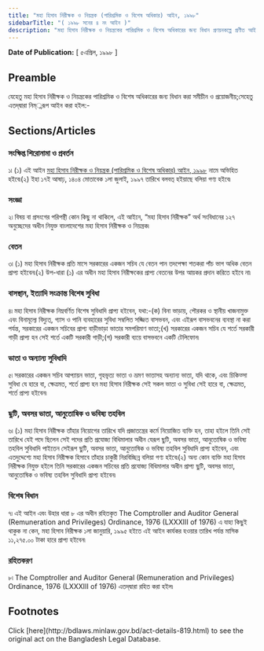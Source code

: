 ```yaml
---
title: "মহা হিসাব নিরীক্ষক ও নিয়ন্ত্রক (পারিশ্রমিক ও বিশেষ অধিকার) আইন, ১৯৯৮"
sidebarTitle: "( ১৯৯৮ সনের ৪ নং আইন )"
description: "মহা হিসাব নিরীক্ষক ও নিয়ন্ত্রকের পারিশ্রমিক ও বিশেষ অধিকারের জন্য বিধান প্রণয়নকল্পে প্রণীত আইন৷"
---
```


**Date of Publication:** [ ৫এপ্রিল, ১৯৯৮ ]

## Preamble

যেহেতু মহা হিসাব নিরীক্ষক ও নিয়ন্ত্রকের পারিশ্রমিক ও বিশেষ অধিকারের জন্য বিধান করা সমীচীন ও প্রয়োজনীয়;সেহেতু এতদ্‌দ্বারা নিম্্নরূপ আইন করা হইল:-

## Sections/Articles

### সংক্ষিপ্ত শিরোনামা ও প্রবর্তন

১৷ (১) এই আইন [মহা হিসাব নিরীক্ষক ও নিয়ন্ত্রক (পারিশ্রমিক ও বিশেষ অধিকার) আইন, ১৯৯৮](/laws/act-819 "মহা হিসাব নিরীক্ষক ও নিয়ন্ত্রক (পারিশ্রমিক ও বিশেষ অধিকার) আইন, ১৯৯৮") নামে অভিহিত হইবে৷(২) ইহা ১৭ই আষাঢ়, ১৪০৪ মোতাবেক ১লা জুলাই, ১৯৯৭ তারিখে বলবত্ হইয়াছে বলিয়া গণ্য হইবে৷

### সংজ্ঞা

২৷ বিষয় বা প্রসংগের পরিপন্থী কোন কিছু না থাকিলে, এই আইনে, “মহা হিসাব নিরীক্ষক” অর্থ সংবিধানের ১২৭ অনুচ্ছেদের অধীন নিযুক্ত বাংলাদেশের মহা হিসাব নিরীক্ষক ও নিয়ন্ত্রক৷

### বেতন

৩৷ (১) মহা হিসাব নিরীক্ষক প্রতি মাসে সরকারের একজন সচিব যে বেতন পান তদপেক্ষা শতকরা পাঁচ ভাগ অধিক বেতন প্রাপ্য হইবেন৷(২) উপ-ধারা (১) এর অধীন মহা হিসাব নিরীক্ষকের প্রাপ্য বেতনের উপর আয়কর প্রদান করিতে হইবে না৷

### বাসস্থান, ইত্যাদি সংক্রান্ত বিশেষ সুবিধা

৪৷ মহা হিসাব নিরীক্ষক নিম্নবর্ণিত বিশেষ সুবিধাদি প্রাপ্য হইবেন, যথা:-(ক) বিনা ভাড়ায়, পৌরকর ও স্থানীয় খাজনামুক্ত এবং বিনামূল্যে বিদ্যুত্, গ্যাস ও পানি ব্যবহারের সুবিধা সম্বলিত সজ্জিত বাসভবন, এবং এইরূপ বাসভবনের ব্যবস্থা না করা পর্যন্ত, সরকারের একজন সচিবের প্রাপ্য বাড়ীভাড়া ভাতার সমপরিমাণ ভাতা;(খ) সরকারের একজন সচিব যে শর্তে সরকারী গাড়ী প্রাপ্য হন সেই শর্তে একটি সরকারী গাড়ী;(গ) সরকারী ব্যয়ে বাসভবনে একটি টেলিফোন৷

### ভাতা ও অন্যান্য সুবিধাদি

৫৷ সরকারের একজন সচিব আপ্যায়ন ভাতা, গৃহভৃত্য ভাতা ও ভ্রমণ ভাতাসহ অন্যান্য ভাতা, যদি থাকে, এবং চিকিত্সা সুবিধা যে হারে বা, ক্ষেত্রমত, শর্তে প্রাপ্য হন মহা হিসাব নিরীক্ষক সেই সকল ভাতা ও সুবিধা সেই হারে বা, ক্ষেত্রমত, শর্তে প্রাপ্য হইবেন৷

### ছুটি, অবসর ভাতা, আনুতোষিক ও ভবিষ্য তহবিল

৬৷ (১) মহা হিসাব নিরীক্ষক তাঁহার নিয়োগের তারিখে যদি প্রজাতন্ত্রের কর্মে নিয়োজিত ব্যক্তি হন, তাহা হইলে তিনি সেই তারিখে যেই পদে ছিলেন সেই পদের প্রতি প্রযোজ্য বিধিমালার অধীন যেরূপ ছুটি, অবসর ভাতা, আনুতোষিক ও ভবিষ্য তহবিল সুবিধাদি পাইতেন সেইরূপ ছুটি, অবসর ভাতা, আনুতোষিক ও ভবিষ্য তহবিল সুবিধাদি প্রাপ্য হইবেন, এবং এতদুদ্দেশ্যে মহা হিসাব নিরীক্ষক হিসাবে তাঁহার চাকুরী নিরবিচ্ছিন্ন বলিয়া গণ্য হইবে৷(২) অন্য কোন ব্যক্তি মহা হিসাব নিরীক্ষক নিযুক্ত হইলে তিনি সরকারের একজন সচিবের প্রতি প্রযোজ্য বিধিমালার অধীন প্রাপ্য ছুটি, অবসর ভাতা, আনুতোষিক ও ভবিষ্য তহবিল সুবিধাদি প্রাপ্য হইবেন৷

### বিশেষ বিধান

৭৷ এই আইন এবং উহার ধারা ৮ এর অধীন রহিতকৃত The Comptroller and Auditor General (Remuneration and Privileges) Ordinance, 1976 (LXXXIII of 1976) এ যাহা কিছুই থাকুক না কেন, মহা হিসাব নিরীক্ষক ১লা জানুয়ারি, ১৯৯৫ হইতে এই আইন কার্যকর হওয়ার তারিখ পর্যন্ত মাসিক ১১,২৭৫.০০ টাকা হারে প্রাপ্য হইবেন৷

### রহিতকরণ

৮৷ The Comptroller and Auditor General (Remuneration and Privileges) Ordinance, 1976 (LXXXIII of 1976) এতদ্‌দ্বারা রহিত করা হইল৷

## Footnotes

<Note>
  Click [here](http://bdlaws.minlaw.gov.bd/act-details-819.html) to see the original act on the Bangladesh Legal Database.
</Note>
